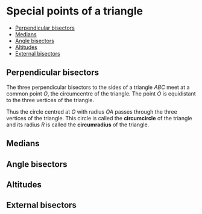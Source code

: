 # Special points of a triangle

- [Perpendicular bisectors](#perpendicular-bisectors)
- [Medians](#medians)
- [Angle bisectors](#angle-bisectors)
- [Altitudes](#altitudes)
- [External bisectors](#external-bisectors)

## Perpendicular bisectors

The three perpendicular bisectors to the sides of a triangle $ABC$
meet at a common point $O$, the circumcentre of the triangle. The
point $O$ is equidistant to the three vertices of the triangle.

Thus the circle centred at $O$ with radius $OA$ passes through the
three vertices of the triangle. This circle is called the
**circumcircle** of the triangle and its radius $R$ is called the
**circumradius** of the triangle.

## Medians

## Angle bisectors

## Altitudes

## External bisectors

